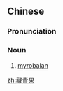 ==Chinese==
{{zh-forms|type=21}}

===Pronunciation===
{{zh-pron
|m=Zàngqīngguǒ
|cat=n
}}

===Noun===
{{zh-noun|mw=顆}}

# [[myrobalan]]

[[zh:藏青果]]